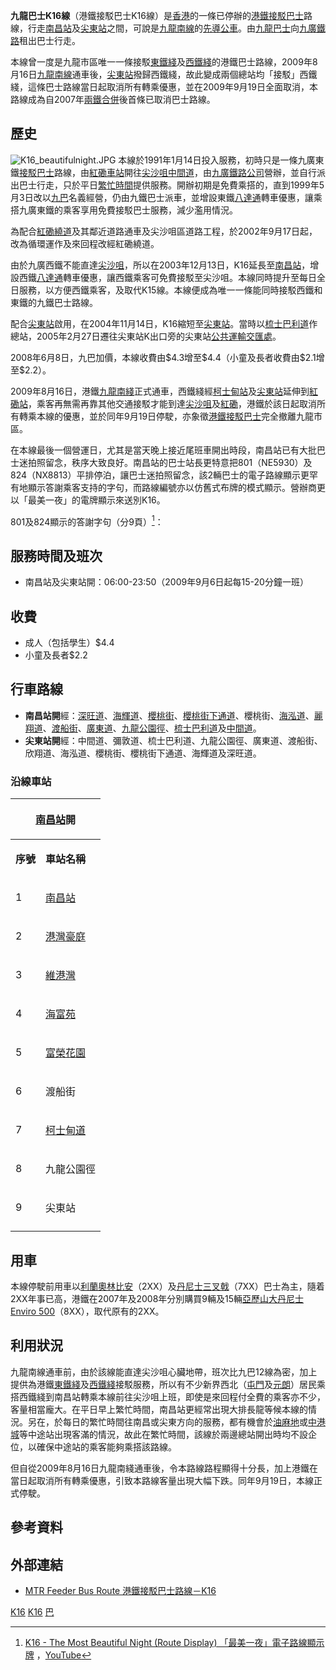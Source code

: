{{公共汽車路線資訊
|路線名稱=港鐵接駁巴士K16線
|外文名稱=
|外文語言=
|代表圖像=2008MTRB 804.jpg
|圖像尺寸=
|代表圖像二=
|圖像尺寸二=
|代表圖像三=
|圖像尺寸三=
|經營者=九龍巴士
|經營者二=港鐵巴士
|所屬車廠=火炭車廠
|路線用車=[[丹尼士三叉戟三型|丹尼士三叉戟]]<br>[[亞歷山大丹尼士Enviro_500|亞歷山大丹尼士Enviro 500]]
|路綫資訊=
|起點站=[[南昌站公共運輸交匯處|南昌站]]
|途經地點=[[維港灣|維港灣]]、[[富榮花園|富榮花園]]、[[渡船角|渡船角]]、[[中港城|中港城]]
|去程途經地點=
|回程途經地點=
|終點站=[[尖東站|尖東站]]
|路線性質=
|全程行駛里程=
|單程行駛里程=5.9公里
|全程行車時間=
|單程行車時間=30分鐘
|服務時間=
|起點站服務時間=0600-2350
|終點站服務時間=0600-2350
|班次頻率=15/20分
|全程收費=$4.4
|分段收費站點=
|去程分段收費站點=
|回程分段收費站點=
|服務時間以外替代路線=
|主要競爭交通=[[九龍巴士12線|九龍巴士12線]]<br>[[九龍區專線小巴78線|九龍區專線小巴78線]]
|備註=
}}

'''九龍巴士K16線'''（港鐵接駁巴士K16線）是[[香港|香港]]的一條已停辦的[[港鐵接駁巴士|港鐵接駁巴士]]路線，行走[[南昌站_(香港)|南昌站]]及[[尖東站|尖東站]]之間，可說是[[九龍南線|九龍南線]]的[[先導公車|先導公車]]。由[[九龍巴士|九龍巴士]]向[[九廣鐵路|九廣鐵路]]租出巴士行走。

本線曾一度是九龍市區唯一一條接駁[[東鐵綫|東鐵綫]]及[[西鐵綫|西鐵綫]]的港鐵巴士路線，2009年8月16日[[九龍南線|九龍南線]]通車後，[[尖東站|尖東站]]撥歸西鐵綫，故此變成兩個總站均「接駁」西鐵綫，這條巴士路線當日起取消所有轉乘優惠，並在2009年9月19日全面取消，本路線成為自2007年[[兩鐵合併|兩鐵合併]]後首條已取消巴士路線。

==歷史==
[[File:K16_beautifulnight.JPG|thumb]]
本線於1991年1月14日投入服務，初時只是一條九廣東鐵[[接駁巴士|接駁巴士]]路線，由[[紅磡站|紅磡車站]]開往[[尖沙咀|尖沙咀]][[中間道|中間道]]，由[[九廣鐵路公司|九廣鐵路公司]]營辦，並自行派出巴士行走，只於平日[[繁忙時間|繁忙時間]]提供服務。開辦初期是免費乘搭的，直到1999年5月3日改以[[九巴|九巴]]名義經營，仍由九鐵巴士派車，並增設東鐵[[八達通|八達通]]轉車優惠，讓乘搭九廣東鐵的乘客享用免費接駁巴士服務，減少濫用情況。

為配合[[紅磡繞道|紅磡繞道]]及其鄰近道路通車及尖沙咀區道路工程，於2002年9月17日起，改為循環運作及來回程改經紅磡繞道。

由於九廣西鐵不能直達[[尖沙咀|尖沙咀]]，所以在2003年12月13日，K16延長至[[南昌站_(香港)|南昌站]]，增設西鐵[[八達通|八達通]]轉車優惠，讓西鐵乘客可免費接駁至尖沙咀。本線同時提升至每日全日服務，以方便西鐵乘客，及取代K15線。本線便成為唯一一條能同時接駁西鐵和東鐵的九鐵巴士路線。

配合[[尖東站|尖東站]]啟用，在2004年11月14日，K16縮短至[[尖東站|尖東站]]。當時以[[梳士巴利道|梳士巴利道]]作總站，2005年2月27日遷往尖東站K出口旁的尖東站[[公共運輸交匯處|公共運輸交匯處]]。

2008年6月8日，九巴加價，本線收費由$4.3增至$4.4（小童及長者收費由$2.1增至$2.2）。

2009年8月16日，港鐵[[九龍南綫|九龍南綫]]正式通車，西鐵綫經[[柯士甸站|柯士甸站]]及[[尖東站|尖東站]]延伸到[[紅磡站|紅磡站]]，乘客再無需再靠其他交通接駁才能到達[[尖沙咀|尖沙咀]]及[[紅磡|紅磡]]，港鐵於該日起取消所有轉乘本線的優惠，並於同年9月19日停駛，亦象徵[[港鐵接駁巴士|港鐵接駁巴士]]完全撤離九龍市區。

在本線最後一個營運日，尤其是當天晚上接近尾班車開出時段，南昌站已有大批巴士迷拍照留念，秩序大致良好。南昌站的巴士站長更特意把801（NE5930）及824（NX8813）平排停泊，讓巴士迷拍照留念，該2輛巴士的電子路線顯示更罕有地顯示答謝乘客支持的字句，而路線編號亦以仿舊式布牌的模式顯示。營辦商更以「最美一夜」的電牌顯示來送別K16。

801及824顯示的答謝字句（分9頁）<ref>[http://www.youtube.com/watch?v=G9cUTsogvFQ K16 - The Most Beautiful Night (Route Display) 「最美一夜」電子路線顯示牌] {{Wayback|url=http://www.youtube.com/watch?v=G9cUTsogvFQ |date=20161012190513 }}，[[YouTube|YouTube]]</ref>：
{{quote|<center>2009年9月18日 <br> K16光榮完成歷史任務</center>}}
{{quote|<center>K16自91年1月14日<br>開辦，來往紅磡車</center>}}
{{quote|<center>站與尖沙咀。後隨<br>西鐵通車延伸至</center>}}
{{quote|<center>南昌，最後更於尖<br>東站連接東西鐵。</center>}}
{{quote|<center>今天，K16已光榮<br>完成歷史任務，</center>}}
{{quote|<center>多謝各位多年來<br>的愛戴及支持！</center>}}
{{quote|<center>西鐵南昌站<br><small>WR NAM CHEONG STATION</small></center>}}
{{quote|<center>最美一夜<br><small>THE MOST BEAUTIFUL NIGHT</small></center>}}
{{quote|<center><small>GOODBYE</small><br><small>AND</small><br><small>THANK YOU!</small></center>}}

==服務時間及班次==
*南昌站及尖東站開：06:00-23:50（2009年9月6日起每15-20分鐘一班）

==收費==
*成人（包括學生）$4.4
*小童及長者$2.2

==行車路線==
*'''南昌站開'''經：[[深旺道|深旺道]]、[[海輝道|海輝道]]、[[櫻桃街|櫻桃街]]、[[櫻桃街下通道|櫻桃街下通道]]、櫻桃街、[[海泓道|海泓道]]、[[麗翔道|麗翔道]]、[[渡船街_(香港)|渡船街]]、[[廣東道|廣東道]]、[[九龍公園徑|九龍公園徑]]、[[梳士巴利道|梳士巴利道]]及[[中間道|中間道]]。
*'''尖東站開'''經：中間道、彌敦道、梳士巴利道、九龍公園徑、廣東道、渡船街、欣翔道、海泓道、櫻桃街、櫻桃街下通道、海輝道及深旺道。

===沿線車站===
{|class="wikitable" style="text-align: center"
!colspan=3|[[南昌站_(香港)|南昌站]]開!!colspan=3|[[尖東站|尖東站]]開
|-
!'''序號'''!!'''車站名稱'''!!'''位置'''!!'''序號'''!!'''車站名稱'''!!'''位置'''
|- 
|1||[[南昌站_(香港)|南昌站]]||[[南昌站公共運輸交匯處|南昌站公共運輸交匯處]]||1||[[尖東站|尖東站]]||[[尖東站公共運輸交匯處|尖東站公共運輸交匯處]]
|- 
|2||[[港灣豪庭|港灣豪庭]]||[[深旺道|深旺道]]||2||colspan=2|[[九龍公園徑|九龍公園徑]]
|-
|3||[[維港灣|維港灣]]||[[海輝道|海輝道]]||3||[[中港城|中港城]]||[[廣東道|廣東道]]
|-
|4||[[海富苑|海富苑]]||rowspan=2|[[海泓道|海泓道]]||4||colspan=2|[[渡船街_(香港)|渡船街]]
|-
|5||[[富榮花園|富榮花園]]||5||富榮花園||rowspan=2|海泓道
|-
|6||colspan=2|渡船街||6||[[柏景灣|柏景灣]]
|-
|7||[[柯士甸道|柯士甸道]]||廣東道||7||維港灣||海輝道
|-
|8||colspan=2|九龍公園徑||8||[[南昌公園|南昌公園]]||rowspan=2|深旺道
|-
|9||尖東站||尖東站公共運輸交匯處||9||[[富昌邨|富昌邨]]<REF>只供落客</REF>
|-
|colspan=3| ||10||南昌站||南昌站公共運輸交匯處
|}

==用車==
本線停駛前用車以[[利蘭奧林比安|利蘭奧林比安]]（2XX）及[[丹尼士三叉戟三型|丹尼士三叉戟]]（7XX）巴士為主，隨着2XX年事已高，港鐵在2007年及2008年分別購買9輛及15輛[[亞歷山大丹尼士Enviro_500|亞歷山大丹尼士Enviro 500]]（8XX），取代原有的2XX。

==利用狀況==
九龍南線通車前，由於該線能直達尖沙咀心臟地帶，班次比九巴12線為密，加上提供為港鐵[[東鐵綫|東鐵綫]]及[[西鐵綫|西鐵綫]]接駁服務，所以有不少新界西北（[[屯門|屯門]]及[[元朗|元朗]]）居民乘搭西鐵綫到南昌站轉乘本線前往尖沙咀上班，即使是來回程付全費的乘客亦不少，客量相當龐大。在平日早上繁忙時間，南昌站更經常出現大排長龍等候本線的情況。另在，於每日的繁忙時間往南昌或尖東方向的服務，都有機會於[[油麻地|油麻地]]或[[中港城|中港城]]等中途站出現客滿的情況，故此在繁忙時間，該線於兩邊總站開出時均不設企位，以確保中途站的乘客能夠乘搭該路線。

但自從2009年8月16日九龍南綫通車後，令本路線路程顯得十分長，加上港鐵在當日起取消所有轉乘優惠，引致本路線客量出現大幅下跌。同年9月19日，本線正式停駛。

==參考資料==
<references/>

==外部連結==
*[http://681busterminal.com/k16.html MTR Feeder Bus Route 港鐵接駁巴士路線－K16] {{Wayback|url=http://681busterminal.com/k16.html |date=20160406092950 }}

[[Category:已取消九龍巴士路線|K16]]
[[Category:已取消港鐵巴士路線|K16]]
[[Category:2009年香港廢除|巴]]